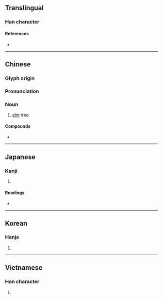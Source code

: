 {{character info/new}}
{{also|楡}}
==Translingual==

===Han character===
{{Han char|rn=75|rad=木|as=09|sn=13|four=48921|canj=DOMN|ids=⿰木俞}}

====References====
* {{Han ref|kx=0542.191|dj=0927.190|hdz=21253.010|uh=6986|ud=27014|bh=B7AE|bd=47022}}

----

==Chinese==
{{zh-forms}}

===Glyph origin===
{{Han etym}}

===Pronunciation===
{{zh-pron
|m=yú
|c=jyu4
|mn=qz,xm:û/zz:î/qz,xm:lû/zz:jî/kh:jiû/tp:liû/twvk:jû
|mn_note=û/î - literary; lû/jî/jiû/liû/jû - vernacular
|mc=y
|oc=y
|ma=
|cat=n
}}

===Noun===
{{zh-noun}}

# [[elm]] tree

====Compounds====
* {{zh-l|榆木}}

----

==Japanese==

===Kanji===
{{ja-kanji|grade=|rs=木09}}

# {{defn|lang=ja|sort=木09}}

====Readings====
* {{ja-readings|on=[[ゆ]] (yu)|kun=[[にれ]] (nire)}}

----

==Korean==

===Hanja===
{{ko-hanja|hangeul=[[유]]|eumhun=|rv=yu|mr=yu|y=yu}}

# {{defn|lang=ko|sort=木09}}

----

==Vietnamese==

===Han character===
{{vi-readings|rs=木09| hanviet = du}}

# {{defn|lang=vi|sort=木09}}